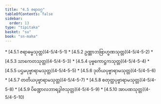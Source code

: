 ```yaml
---
title: "4.5 ဇရာဝဂ္ဂ"
tableOfContents: false
sidebar:
  order: 13
type: "tipitaka"
basket: "su"
book: "sn-maha"
---
```



<DynamicBreadcrumb />



<TableOfContents book="sn-maha" section="4.5">
* [4.5.1 ဇရာဓမ္မသုတ္တ](4-5/4-5-1)
* [4.5.2 ဥဏ္ဏာဘဗြာဟ္မဏသုတ္တ](4-5/4-5-2)
* [4.5.3 သာကေတသုတ္တ](4-5/4-5-3)
* [4.5.4 ပုဗ္ဗကောဋ္ဌကသုတ္တ](4-5/4-5-4)
* [4.5.5 ပဌမပုဗ္ဗာရာမသုတ္တ](4-5/4-5-5)
* [4.5.6 ဒုတိယပုဗ္ဗာရာမသုတ္တ](4-5/4-5-6)
* [4.5.7 တတိယပုဗ္ဗာရာမသုတ္တ](4-5/4-5-7)
* [4.5.8 စတုတ္ထပုဗ္ဗာရာမသုတ္တ](4-5/4-5-8)
* [4.5.9 ပိဏ္ဍောလဘာရဒွါဇသုတ္တ](4-5/4-5-9)
* [4.5.10 အာပဏသုတ္တ](4-5/4-5-10)
</TableOfContents>